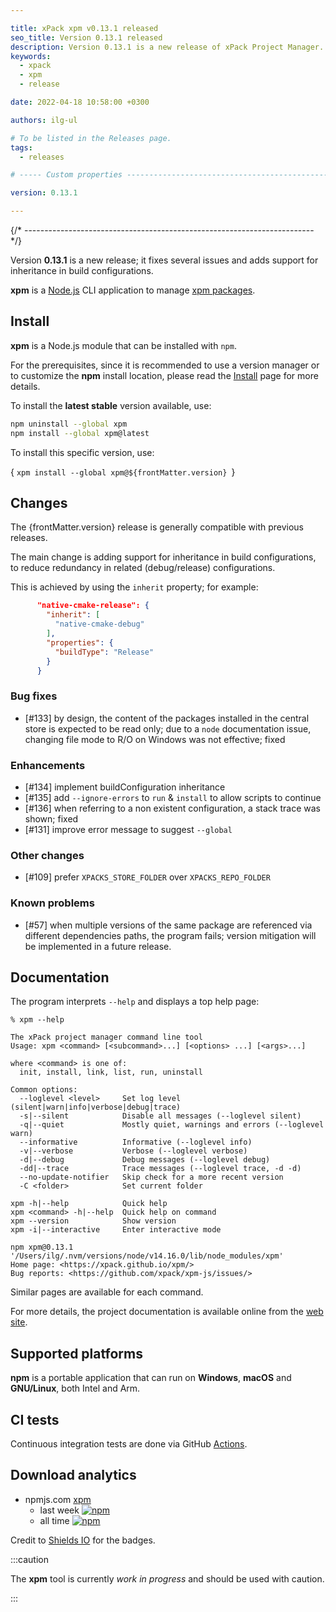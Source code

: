 ```yaml
---

title: xPack xpm v0.13.1 released
seo_title: Version 0.13.1 released
description: Version 0.13.1 is a new release of xPack Project Manager.
keywords:
  - xpack
  - xpm
  - release

date: 2022-04-18 10:58:00 +0300

authors: ilg-ul

# To be listed in the Releases page.
tags:
  - releases

# ----- Custom properties -----------------------------------------------------

version: 0.13.1

---
```



{/* ------------------------------------------------------------------------ */}

Version **0.13.1** is a new release; it fixes several issues and adds support for inheritance in build configurations.

<!-- truncate -->

<PageMetadata title={frontMatter.seo_title} />

**xpm** is a
[Node.js](https://nodejs.org/en/) CLI
application to manage
[xpm packages](/docs/getting-started/#xpm-packages).

## Install

**xpm** is a Node.js module that can be installed with `npm`.

For the prerequisites, since it is recommended
to use a version manager or to customize the **npm** install location,
please read the
[Install](https://xpack.github.io/xpm/install/) page for more details.

To install the **latest stable** version available, use:

```sh
npm uninstall --global xpm
npm install --global xpm@latest
```

To install this specific version, use:

<CodeBlock language="sh"> {
`xpm install --global xpm@${frontMatter.version}
`} </CodeBlock>

## Changes

The {frontMatter.version} release
is generally compatible with previous releases.

The main change is adding support for inheritance in build configurations,
to reduce redundancy in related (debug/release) configurations.

This is achieved by using the `inherit` property; for example:

```json
      "native-cmake-release": {
        "inherit": [
          "native-cmake-debug"
        ],
        "properties": {
          "buildType": "Release"
        }
      }
```

### Bug fixes

- [#133] by design, the content of the packages installed in the central
  store is expected to be read only; due to a `node` documentation
  issue, changing file mode to R/O on Windows was not effective; fixed

### Enhancements

- [#134] implement buildConfiguration inheritance
- [#135] add `--ignore-errors` to `run` & `install` to allow scripts
  to continue
- [#136] when referring to a non existent configuration, a stack
  trace was shown; fixed
- [#131] improve error message to suggest `--global`

### Other changes

- [#109] prefer `XPACKS_STORE_FOLDER` over `XPACKS_REPO_FOLDER`

### Known problems

- [#57] when multiple versions of the same package are referenced
  via different dependencies paths, the program fails; version
  mitigation will be implemented in a future release.

## Documentation

The program interprets `--help` and displays a top help page:

```console
% xpm --help

The xPack project manager command line tool
Usage: xpm <command> [<subcommand>...] [<options> ...] [<args>...]

where <command> is one of:
  init, install, link, list, run, uninstall

Common options:
  --loglevel <level>     Set log level (silent|warn|info|verbose|debug|trace)
  -s|--silent            Disable all messages (--loglevel silent)
  -q|--quiet             Mostly quiet, warnings and errors (--loglevel warn)
  --informative          Informative (--loglevel info)
  -v|--verbose           Verbose (--loglevel verbose)
  -d|--debug             Debug messages (--loglevel debug)
  -dd|--trace            Trace messages (--loglevel trace, -d -d)
  --no-update-notifier   Skip check for a more recent version
  -C <folder>            Set current folder

xpm -h|--help            Quick help
xpm <command> -h|--help  Quick help on command
xpm --version            Show version
xpm -i|--interactive     Enter interactive mode

npm xpm@0.13.1 '/Users/ilg/.nvm/versions/node/v14.16.0/lib/node_modules/xpm'
Home page: <https://xpack.github.io/xpm/>
Bug reports: <https://github.com/xpack/xpm-js/issues/>
```

Similar pages are available for each command.

For more details, the project documentation is available online from the
[web site](https://xpack.github.io/xpm/).

## Supported platforms

**npm** is a portable application that can run on
**Windows**, **macOS** and **GNU/Linux**, both Intel and Arm.

## CI tests

Continuous integration tests are done via GitHub
[Actions](https://github.com/xpack/xpm-js/actions/).

## Download analytics

- npmjs.com [xpm](https://www.npmjs.com/package/xpm)
  - last week [![npm](https://img.shields.io/npm/dw/xpm.svg)](https://www.npmjs.com/package/xpm/)
  - all time [![npm](https://img.shields.io/npm/dt/xpm.svg)](https://www.npmjs.com/package/xpm/)

Credit to [Shields IO](https://shields.io) for the badges.

:::caution

The **xpm** tool is currently _work in progress_ and should be used with caution.

:::
